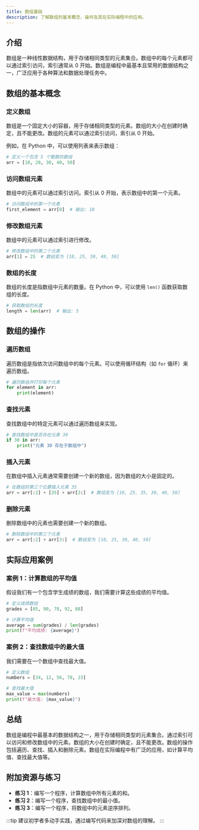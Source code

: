 ```yaml
---
title: 数组基础
description: 了解数组的基本概念、操作及其在实际编程中的应用。
---
```


## 介绍

数组是一种线性数据结构，用于存储相同类型的元素集合。数组中的每个元素都可以通过索引访问，索引通常从 0 开始。数组是编程中最基本且常用的数据结构之一，广泛应用于各种算法和数据处理任务中。

## 数组的基本概念

### 定义数组

数组是一个固定大小的容器，用于存储相同类型的元素。数组的大小在创建时确定，且不能更改。数组的元素可以通过索引访问，索引从 0 开始。

例如，在 Python 中，可以使用列表来表示数组：

```python
# 定义一个包含 5 个整数的数组
arr = [10, 20, 30, 40, 50]
```

### 访问数组元素

数组中的元素可以通过索引访问。索引从 0 开始，表示数组中的第一个元素。

```python
# 访问数组中的第一个元素
first_element = arr[0]  # 输出: 10
```

### 修改数组元素

数组中的元素可以通过索引进行修改。

```python
# 修改数组中的第二个元素
arr[1] = 25  # 数组变为 [10, 25, 30, 40, 50]
```

### 数组的长度

数组的长度是指数组中元素的数量。在 Python 中，可以使用 `len()` 函数获取数组的长度。

```python
# 获取数组的长度
length = len(arr)  # 输出: 5
```

## 数组的操作

### 遍历数组

遍历数组是指依次访问数组中的每个元素。可以使用循环结构（如 `for` 循环）来遍历数组。

```python
# 遍历数组并打印每个元素
for element in arr:
    print(element)
```

### 查找元素

查找数组中的特定元素可以通过遍历数组来实现。

```python
# 查找数组中是否存在元素 30
if 30 in arr:
    print("元素 30 存在于数组中")
```

### 插入元素

在数组中插入元素通常需要创建一个新的数组，因为数组的大小是固定的。

```python
# 在数组的第三个位置插入元素 35
arr = arr[:2] + [35] + arr[2:]  # 数组变为 [10, 25, 35, 30, 40, 50]
```

### 删除元素

删除数组中的元素也需要创建一个新的数组。

```python
# 删除数组中的第三个元素
arr = arr[:2] + arr[3:]  # 数组变为 [10, 25, 30, 40, 50]
```

## 实际应用案例

### 案例 1：计算数组的平均值

假设我们有一个包含学生成绩的数组，我们需要计算这些成绩的平均值。

```python
# 定义成绩数组
grades = [85, 90, 78, 92, 88]

# 计算平均值
average = sum(grades) / len(grades)
print(f"平均成绩: {average}")
```

### 案例 2：查找数组中的最大值

我们需要在一个数组中查找最大值。

```python
# 定义数组
numbers = [34, 12, 56, 78, 23]

# 查找最大值
max_value = max(numbers)
print(f"最大值: {max_value}")
```

## 总结

数组是编程中最基本的数据结构之一，用于存储相同类型的元素集合。通过索引可以访问和修改数组中的元素。数组的大小在创建时确定，且不能更改。数组的操作包括遍历、查找、插入和删除元素。数组在实际编程中有广泛的应用，如计算平均值、查找最大值等。

## 附加资源与练习

- **练习 1**：编写一个程序，计算数组中所有元素的和。
- **练习 2**：编写一个程序，查找数组中的最小值。
- **练习 3**：编写一个程序，将数组中的元素逆序排列。

:::tip
建议初学者多动手实践，通过编写代码来加深对数组的理解。
:::